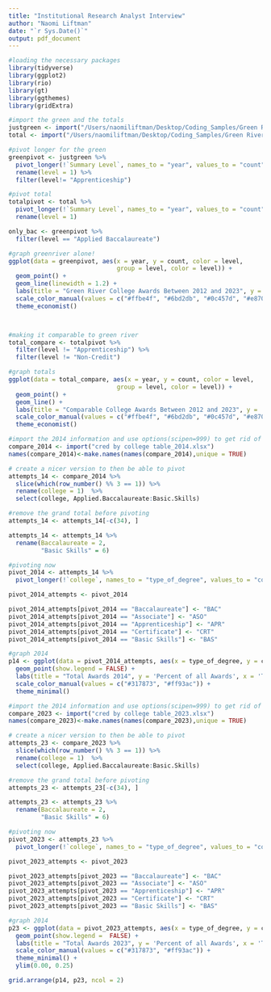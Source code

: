 ```yaml
---
title: "Institutional Research Analyst Interview"
author: "Naomi Liftman"
date: "`r Sys.Date()`"
output: pdf_document
---
```


```r
#loading the necessary packages
library(tidyverse)
library(ggplot2)
library(rio)
library(gt)
library(ggthemes)
library(gridExtra)
```

```r
#import the green and the totals
justgreen <- import("/Users/naomiliftman/Desktop/Coding_Samples/Green River College/Cred detail Table_green.xlsx")
total <- import("/Users/naomiliftman/Desktop/Coding_Samples/Green River College/Cred detail Table_total.xlsx")

#pivot longer for the green 
greenpivot <- justgreen %>%
  pivot_longer(!`Summary Level`, names_to = "year", values_to = "count") %>% 
  rename(level = 1) %>% 
  filter(level!= "Apprenticeship")

#pivot total
totalpivot <- total %>%
  pivot_longer(!`Summary Level`, names_to = "year", values_to = "count") %>% 
  rename(level = 1)

only_bac <- greenpivot %>% 
  filter(level == "Applied Baccalaureate")
```

```r
#graph greenriver alone! 
ggplot(data = greenpivot, aes(x = year, y = count, color = level, 
                              group = level, color = level)) + 
  geom_point() +
  geom_line(linewidth = 1.2) + 
  labs(title = "Green River College Awards Between 2012 and 2023", y = 'Number of Awards', x = 'Year', plot.title = element_text(hjust = 0.5)) +
  scale_color_manual(values = c("#ffbe4f", "#6bd2db", "#0c457d", "#e8702a"), name = "") + 
  theme_economist()




```

```r
#making it comparable to green river 
total_compare <- totalpivot %>% 
  filter(level != "Apprenticeship") %>% 
  filter(level != "Non-Credit")

#graph totals
ggplot(data = total_compare, aes(x = year, y = count, color = level, 
                              group = level, color = level)) + 
  geom_point() +
  geom_line() + 
  labs(title = "Comparable College Awards Between 2012 and 2023", y = 'Number of Awards', x = 'Year') +
  scale_color_manual(values = c("#ffbe4f", "#6bd2db", "#0c457d", "#e8702a"), name = "")+ 
  theme_economist()
```

```r
#import the 2014 information and use options(scipen=999) to get rid of scientific notation
compare_2014 <- import("cred by college table_2014.xlsx") 
names(compare_2014)<-make.names(names(compare_2014),unique = TRUE)

# create a nicer version to then be able to pivot
attempts_14 <- compare_2014 %>%
  slice(which(row_number() %% 3 == 1)) %>% 
  rename(college = 1)  %>% 
  select(college, Applied.Baccalaureate:Basic.Skills)

#remove the grand total before pivoting
attempts_14 <- attempts_14[-c(34), ]

attempts_14 <- attempts_14 %>% 
  rename(Baccalaureate = 2,
         "Basic Skills" = 6)

#pivoting now 
pivot_2014 <- attempts_14 %>%
  pivot_longer(!`college`, names_to = "type_of_degree", values_to = "count") 

pivot_2014_attempts <- pivot_2014

pivot_2014_attempts[pivot_2014 == "Baccalaureate"] <- "BAC"
pivot_2014_attempts[pivot_2014 == "Associate"] <- "ASO"
pivot_2014_attempts[pivot_2014 == "Apprenticeship"] <- "APR"
pivot_2014_attempts[pivot_2014 == "Certificate"] <- "CRT"
pivot_2014_attempts[pivot_2014 == "Basic Skills"] <- "BAS"
```

```r
#graph 2014
p14 <- ggplot(data = pivot_2014_attempts, aes(x = type_of_degree, y = count, color= ifelse(college == "Green River", "Green River", "Other Colleges"))) + 
  geom_point(show.legend = FALSE) +
  labs(title = "Total Awards 2014", y = 'Percent of all Awards', x = 'Type of Awards', color = "College") +
  scale_color_manual(values = c("#317873", "#ff93ac")) + 
  theme_minimal()
```

```r
#import the 2014 information and use options(scipen=999) to get rid of scientific notation
compare_2023 <- import("cred by college table_2023.xlsx") 
names(compare_2023)<-make.names(names(compare_2023),unique = TRUE)

# create a nicer version to then be able to pivot
attempts_23 <- compare_2023 %>%
  slice(which(row_number() %% 3 == 1)) %>% 
  rename(college = 1)  %>% 
  select(college, Applied.Baccalaureate:Basic.Skills)

#remove the grand total before pivoting
attempts_23 <- attempts_23[-c(34), ]

attempts_23 <- attempts_23 %>% 
  rename(Baccalaureate = 2,
         "Basic Skills" = 6)

#pivoting now 
pivot_2023 <- attempts_23 %>%
  pivot_longer(!`college`, names_to = "type_of_degree", values_to = "count") 

pivot_2023_attempts <- pivot_2023

pivot_2023_attempts[pivot_2023 == "Baccalaureate"] <- "BAC"
pivot_2023_attempts[pivot_2023 == "Associate"] <- "ASO"
pivot_2023_attempts[pivot_2023 == "Apprenticeship"] <- "APR"
pivot_2023_attempts[pivot_2023 == "Certificate"] <- "CRT"
pivot_2023_attempts[pivot_2023 == "Basic Skills"] <- "BAS"
```

```r
#graph 2014
p23 <- ggplot(data = pivot_2023_attempts, aes(x = type_of_degree, y = count, color= ifelse(college == "Green River", "Green River", "Other Colleges"))) + 
  geom_point(show.legend =  FALSE) +
  labs(title = "Total Awards 2023", y = 'Percent of all Awards', x = 'Type of Awards', color = "College") +
  scale_color_manual(values = c("#317873", "#ff93ac")) + 
  theme_minimal() +
  ylim(0.00, 0.25)
```

```r
grid.arrange(p14, p23, ncol = 2)
```






